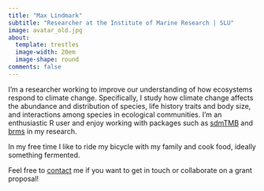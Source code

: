 ```yaml
---
title: "Max Lindmark"
subtitle: "Researcher at the Institute of Marine Research | SLU"
image: avatar_old.jpg
about:
  template: trestles
  image-width: 20em
  image-shape: round
comments: false
---
```


::: {.g-col-8}

I'm a researcher working to improve our understanding of how ecosystems respond to climate change. Specifically, I study how climate change affects the abundance and distribution of species, life history traits and body size, and interactions among species in ecological communities. I'm an enthusiastic R user and enjoy working with packages such as [sdmTMB](https://pbs-assess.github.io/sdmTMB/index.html) and [brms](https://paul-buerkner.github.io/brms/) in my research.

In my free time I like to ride my bicycle with my family and cook food, ideally something fermented.

Feel free to [contact](contact) me if you want to get in touch or collaborate on a grant proposal!
:::
